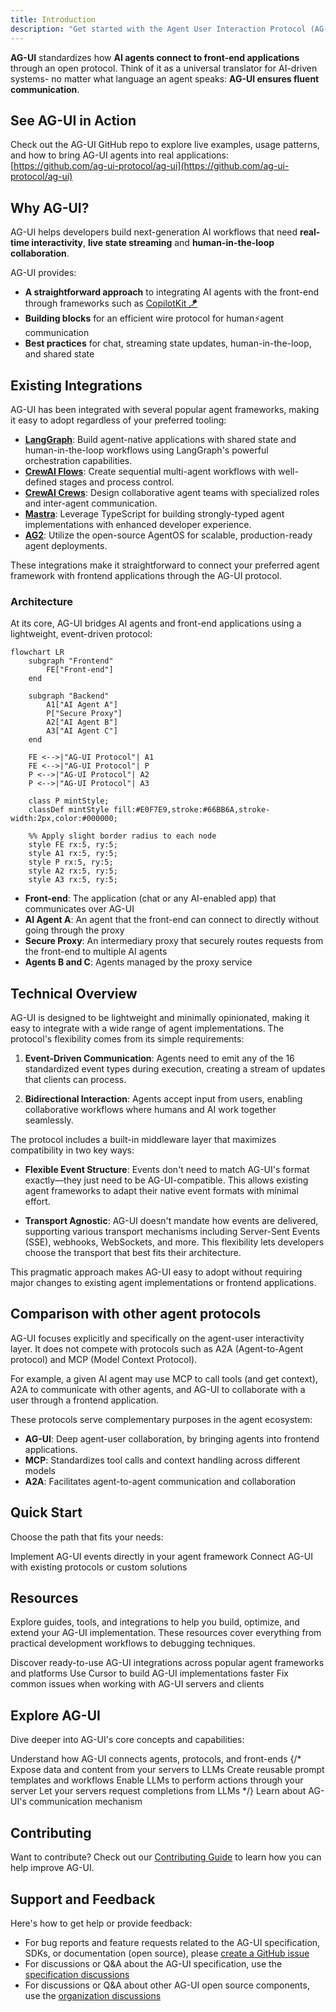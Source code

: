 ```yaml
---
title: Introduction
description: "Get started with the Agent User Interaction Protocol (AG-UI)"
---
```


**AG-UI** standardizes how **AI agents connect to front-end applications**
through an open protocol. Think of it as a universal translator for AI-driven
systems- no matter what language an agent speaks: **AG-UI ensures fluent
communication**.

## See AG-UI in Action

Check out the AG-UI GitHub repo to explore live examples, usage patterns, and how to bring AG-UI agents into real applications:  
 [https://github.com/ag-ui-protocol/ag-ui](https://github.com/ag-ui-protocol/ag-ui)


## Why AG-UI?

AG-UI helps developers build next-generation AI workflows that need **real-time
interactivity**, **live state streaming** and **human-in-the-loop
collaboration**.

AG-UI provides:

- **A straightforward approach** to integrating AI agents with the front-end
  through frameworks such as
  [CopilotKit 🪁](https://github.com/CopilotKit/CopilotKit)
- **Building blocks** for an efficient wire protocol for human⚡️agent
  communication
- **Best practices** for chat, streaming state updates, human-in-the-loop, and
  shared state

## Existing Integrations

AG-UI has been integrated with several popular agent frameworks, making it easy
to adopt regardless of your preferred tooling:

- **[LangGraph](https://docs.copilotkit.ai/coagents)**: Build agent-native
  applications with shared state and human-in-the-loop workflows using
  LangGraph's powerful orchestration capabilities.
- **[CrewAI Flows](https://docs.copilotkit.ai/crewai-flows)**: Create sequential
  multi-agent workflows with well-defined stages and process control.
- **[CrewAI Crews](https://docs.copilotkit.ai/crewai-crews)**: Design
  collaborative agent teams with specialized roles and inter-agent
  communication.
- **[Mastra](/mastra)**: Leverage TypeScript for building strongly-typed agent
  implementations with enhanced developer experience.
- **[AG2](/ag2)**: Utilize the open-source AgentOS for scalable,
  production-ready agent deployments.

These integrations make it straightforward to connect your preferred agent
framework with frontend applications through the AG-UI protocol.

### Architecture

At its core, AG-UI bridges AI agents and front-end applications using a
lightweight, event-driven protocol:

```mermaid
flowchart LR
    subgraph "Frontend"
        FE["Front-end"]
    end

    subgraph "Backend"
        A1["AI Agent A"]
        P["Secure Proxy"]
        A2["AI Agent B"]
        A3["AI Agent C"]
    end

    FE <-->|"AG-UI Protocol"| A1
    FE <-->|"AG-UI Protocol"| P
    P <-->|"AG-UI Protocol"| A2
    P <-->|"AG-UI Protocol"| A3

    class P mintStyle;
    classDef mintStyle fill:#E0F7E9,stroke:#66BB6A,stroke-width:2px,color:#000000;

    %% Apply slight border radius to each node
    style FE rx:5, ry:5;
    style A1 rx:5, ry:5;
    style P rx:5, ry:5;
    style A2 rx:5, ry:5;
    style A3 rx:5, ry:5;
```

- **Front-end**: The application (chat or any AI-enabled app) that communicates
  over AG-UI
- **AI Agent A**: An agent that the front-end can connect to directly without
  going through the proxy
- **Secure Proxy**: An intermediary proxy that securely routes requests from the
  front-end to multiple AI agents
- **Agents B and C**: Agents managed by the proxy service

## Technical Overview

AG-UI is designed to be lightweight and minimally opinionated, making it easy to
integrate with a wide range of agent implementations. The protocol's flexibility
comes from its simple requirements:

1. **Event-Driven Communication**: Agents need to emit any of the 16
   standardized event types during execution, creating a stream of updates that
   clients can process.

2. **Bidirectional Interaction**: Agents accept input from users, enabling
   collaborative workflows where humans and AI work together seamlessly.

The protocol includes a built-in middleware layer that maximizes compatibility
in two key ways:

- **Flexible Event Structure**: Events don't need to match AG-UI's format
  exactly—they just need to be AG-UI-compatible. This allows existing agent
  frameworks to adapt their native event formats with minimal effort.

- **Transport Agnostic**: AG-UI doesn't mandate how events are delivered,
  supporting various transport mechanisms including Server-Sent Events (SSE),
  webhooks, WebSockets, and more. This flexibility lets developers choose the
  transport that best fits their architecture.

This pragmatic approach makes AG-UI easy to adopt without requiring major
changes to existing agent implementations or frontend applications.

## Comparison with other agent protocols

AG-UI focuses explicitly and specifically on the agent-user interactivity layer.
It does not compete with protocols such as A2A (Agent-to-Agent protocol) and MCP
(Model Context Protocol).

For example, a given AI agent may use MCP to call tools (and get context), A2A to communicate with other agents,
and AG-UI to collaborate with a user through a frontend application.

These protocols serve complementary purposes in the agent ecosystem:

- **AG-UI**: Deep agent-user collaboration, by bringing agents into frontend applications.
- **MCP**: Standardizes tool calls and context handling across different models
- **A2A**: Facilitates agent-to-agent communication and collaboration

## Quick Start

Choose the path that fits your needs:

<CardGroup cols={2}>
  <Card
    title="Build with AG-UI"
    icon="wrench"
    href="/quickstart/build"
    color="#3B82F6"
    iconType="solid"
  >
    Implement AG-UI events directly in your agent framework
  </Card>
  <Card
    title="Connect to AG-UI"
    icon="bolt"
    href="/quickstart/connect"
    color="#3B82F6"
    iconType="solid"
  >
    Connect AG-UI with existing protocols or custom solutions
  </Card>
</CardGroup>

## Resources

Explore guides, tools, and integrations to help you build, optimize, and extend
your AG-UI implementation. These resources cover everything from practical
development workflows to debugging techniques.

<CardGroup cols={2}>
  <Card
    title="Explore Integrations"
    icon="cubes"
    iconType="light"
    color="#3B82F6"
    href="/integrations"
  >
    Discover ready-to-use AG-UI integrations across popular agent frameworks and
    platforms
  </Card>
  <Card
    title="Developing with Cursor"
    icon="rocket"
    iconType="light"
    color="#3B82F6"
    href="/tutorials/cursor"
  >
    Use Cursor to build AG-UI implementations faster
  </Card>
  <Card
    title="Troubleshooting AG-UI"
    icon="bug"
    iconType="light"
    color="#3B82F6"
    href="/tutorials/debugging"
  >
    Fix common issues when working with AG-UI servers and clients
  </Card>
</CardGroup>

## Explore AG-UI

Dive deeper into AG-UI's core concepts and capabilities:

<CardGroup cols={2}>
  <Card
    title="Core architecture"
    icon="sitemap"
    iconType="light"
    color="#3B82F6"
    href="/docs/concepts/architecture"
  >
    Understand how AG-UI connects agents, protocols, and front-ends
  </Card>
  {/* <Card title="Resources" icon="database" href="/docs/concepts/resources">
    Expose data and content from your servers to LLMs
  </Card>
  <Card title="Prompts" icon="message" href="/docs/concepts/prompts">
    Create reusable prompt templates and workflows
  </Card>
  <Card title="Tools" icon="wrench" href="/docs/concepts/tools">
    Enable LLMs to perform actions through your server
  </Card>
  <Card title="Sampling" icon="robot" href="/docs/concepts/sampling">
    Let your servers request completions from LLMs
  </Card> */}
  <Card
    title="Transports"
    icon="network-wired"
    iconType="light"
    color="#3B82F6"
    href="/docs/concepts/transports"
  >
    Learn about AG-UI's communication mechanism
  </Card>
</CardGroup>

## Contributing

Want to contribute? Check out our
[Contributing Guide](/development/contributing) to learn how you can help
improve AG-UI.

## Support and Feedback

Here's how to get help or provide feedback:

- For bug reports and feature requests related to the AG-UI specification, SDKs,
  or documentation (open source), please
  [create a GitHub issue](https://github.com/ag-ui-protocol)
- For discussions or Q&A about the AG-UI specification, use the
  [specification discussions](https://github.com/ag-ui-protocol/specification/discussions)
- For discussions or Q&A about other AG-UI open source components, use the
  [organization discussions](https://github.com/orgs/ag-ui-protocol/discussions)
